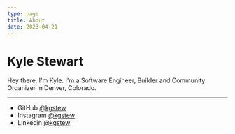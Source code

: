 ```yaml
---
type: page
title: About
date: 2023-04-21
---
```


# Kyle Stewart

Hey there. I'm Kyle. I'm a Software Engineer, Builder and Community Organizer in Denver, Colorado.

---

- GitHub [@kgstew](https://github.com/kgstew)
- Instagram [@kgstew](https://instagram.com/kgstew)
- Linkedin [@kgstew](https://www.linkedin.com/in/kgstew/)
